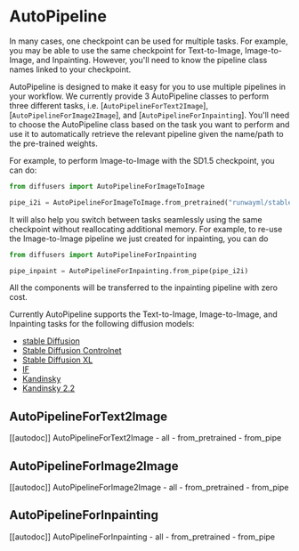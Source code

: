 <!--Copyright 2023 The HuggingFace Team. All rights reserved.

Licensed under the Apache License, Version 2.0 (the "License"); you may not use this file except in compliance with
the License. You may obtain a copy of the License at

http://www.apache.org/licenses/LICENSE-2.0

Unless required by applicable law or agreed to in writing, software distributed under the License is distributed on
an "AS IS" BASIS, WITHOUT WARRANTIES OR CONDITIONS OF ANY KIND, either express or implied. See the License for the
specific language governing permissions and limitations under the License.
-->

# AutoPipeline

In many cases, one checkpoint can be used for multiple tasks. For example, you may be able to use the same checkpoint for Text-to-Image, Image-to-Image, and Inpainting. However, you'll need to know the pipeline class names linked to your checkpoint. 

AutoPipeline is designed to make it easy for you to use multiple pipelines in your workflow. We currently provide 3 AutoPipeline classes to perform three different tasks, i.e. [`AutoPipelineForText2Image`], [`AutoPipelineForImage2Image`], and [`AutoPipelineForInpainting`]. You'll need to choose the AutoPipeline class based on the task you want to perform and use it to automatically retrieve the relevant pipeline given the name/path to the pre-trained weights. 

For example, to perform Image-to-Image with the SD1.5 checkpoint, you can do:

```python
from diffusers import AutoPipelineForImageToImage

pipe_i2i = AutoPipelineForImageToImage.from_pretrained("runwayml/stable-diffusion-v1-5")
```

It will also help you switch between tasks seamlessly using the same checkpoint without reallocating additional memory. For example, to re-use the Image-to-Image pipeline we just created for inpainting, you can do 

```python
from diffusers import AutoPipelineForInpainting

pipe_inpaint = AutoPipelineForInpainting.from_pipe(pipe_i2i)
```

All the components will be transferred to the inpainting pipeline with zero cost.

Currently AutoPipeline supports the Text-to-Image, Image-to-Image, and Inpainting tasks for the following diffusion models:
- [stable Diffusion](./stable_diffusion)
- [Stable Diffusion Controlnet](./api/pipelines/controlnet)
- [Stable Diffusion XL](./stable_diffusion/stable_diffusion_xl)
- [IF](./if) 
- [Kandinsky](./kandinsky)
- [Kandinsky 2.2](./kandinsky)


## AutoPipelineForText2Image

[[autodoc]] AutoPipelineForText2Image
	- all
	- from_pretrained
	- from_pipe


## AutoPipelineForImage2Image

[[autodoc]] AutoPipelineForImage2Image
	- all
	- from_pretrained
	- from_pipe

## AutoPipelineForInpainting

[[autodoc]] AutoPipelineForInpainting
	- all
	- from_pretrained
	- from_pipe


